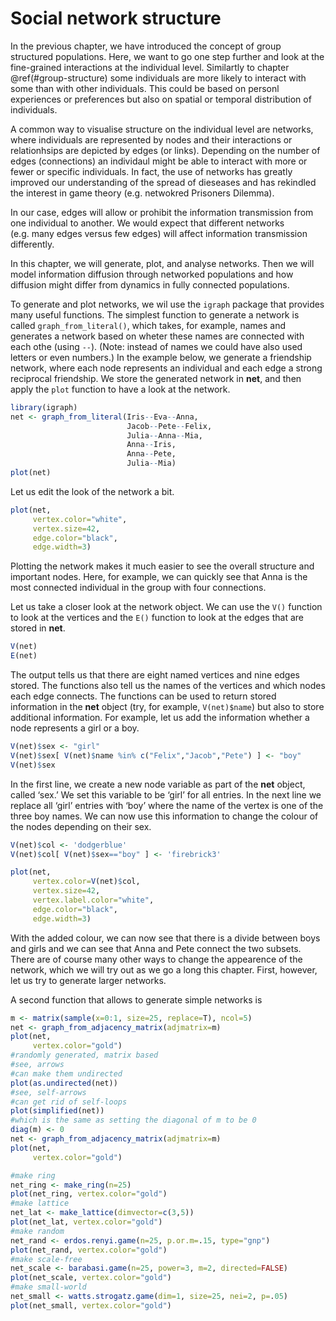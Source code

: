 
# Social network structure

<!-- Explaining fundamentals of networks -->
In the previous chapter, we have introduced the concept of group structured populations. Here, we want to go one step further and look at the fine-grained interactions at the individual level. Similartly to chapter \@ref(#group-structure) some individuals are more likely to interact with some than with other individuals. This could be based on personl experiences or preferences but also on spatial or temporal distribution of individuals. 

A common way to visualise structure on the individual level are networks, where individuals are represented by nodes and their interactions or relationhsips are depicted by edges (or links). Depending on the number of edges (connections) an individaul might be able to interact with more or fewer or specific individuals. In fact, the use of networks has greatly improved our understanding of the spread of dieseases and has rekindled the interest in game theory (e.g. netwokred Prisoners Dilemma).

In our case, edges will allow or prohibit the information transmission from one individual to another. We would expect that different networks (e.g. many edges versus few edges) will affect information transmission differently. 

In this chapter, we will generate, plot, and analyse networks. Then we will model information diffusion through networked populations and how diffusion might differ from dynamics in fully connected populations. 

<!-- Generate simple networks from text -->
To generate and plot networks, we wil use the `igraph` package that provides many useful functions. The simplest function to generate a network is called `graph_from_literal()`, which takes, for example, names and generates a network based on wheter these names are connected with each othe (using `--`). (Note: instead of names we could have also used letters or even numbers.) In the example below, we generate a friendship network, where each node represents an individual and each edge a strong reciprocal friendship. We store the generated network in **net**, and then apply the `plot` function to have a look at the network.

```r
library(igraph)
net <- graph_from_literal(Iris--Eva--Anna, 
                          Jacob--Pete--Felix, 
                          Julia--Anna--Mia, 
                          Anna--Iris, 
                          Anna--Pete,
                          Julia--Mia)
plot(net)
```

<!-- Plot networks, with different styling explained -->
Let us edit the look of the network a bit. 

```r
plot(net, 
     vertex.color="white", 
     vertex.size=42,
     edge.color="black",
     edge.width=3)
```

Plotting the network makes it much easier to see the overall structure and important nodes. Here, for example, we can quickly see that Anna is the most connected individual in the group with four connections.

Let us take a closer look at the network object. We can use the `V()` function to look at the vertices and the `E()` function to look at the edges that are stored in **net**. 

```r
V(net)
E(net)
```

The output tells us that there are eight named vertices and nine edges stored. The functions also tell us the names of the vertices and which nodes each edge connects. The functions can be used to return stored information in the **net** object (try, for example, `V(net)$name`) but also to store additional information. For example, let us add the information whether a node represents a girl or a boy. 

```r
V(net)$sex <- "girl"
V(net)$sex[ V(net)$name %in% c("Felix","Jacob","Pete") ] <- "boy"
V(net)$sex
```

In the first line, we create a new node variable as part of the **net** object, called 'sex.' We set this variable to be 'girl' for all entries. In the next line we replace all 'girl' entries with 'boy' where the name of the vertex is one of the three boy names. We can now use this information to change the colour of the nodes depending on their sex.

```r
V(net)$col <- 'dodgerblue'
V(net)$col[ V(net)$sex=="boy" ] <- 'firebrick3'

plot(net, 
     vertex.color=V(net)$col, 
     vertex.size=42,
     vertex.label.color="white",
     edge.color="black",
     edge.width=3)
```

With the added colour, we can now see that there is a divide between boys and girls and we can see that Anna and Pete connect the two subsets. There are of course many other ways to change the appearence of the network, which we will try out as we go a long this chapter. First, however, let us try to generate larger networks. 

<!-- Generate simple networks from matrix -->
A second function that allows to generate simple networks is 
```r
m <- matrix(sample(x=0:1, size=25, replace=T), ncol=5)
net <- graph_from_adjacency_matrix(adjmatrix=m)
plot(net, 
     vertex.color="gold")
#randomly generated, matrix based
#see, arrows
#can make them undirected
plot(as.undirected(net))
#see, self-arrows
#can get rid of self-loops
plot(simplified(net))
#which is the same as setting the diagonal of m to be 0
diag(m) <- 0
net <- graph_from_adjacency_matrix(adjmatrix=m)
plot(net, 
     vertex.color="gold")
```


<!-- Generate random networks, scale-free, small world networks -->
```r
#make ring
net_ring <- make_ring(n=25)
plot(net_ring, vertex.color="gold")
#make lattice
net_lat <- make_lattice(dimvector=c(3,5))
plot(net_lat, vertex.color="gold")
#make random
net_rand <- erdos.renyi.game(n=25, p.or.m=.15, type="gnp")
plot(net_rand, vertex.color="gold")
#make scale-free
net_scale <- barabasi.game(n=25, power=3, m=2, directed=FALSE)
plot(net_scale, vertex.color="gold")
#make small-world
net_small <- watts.strogatz.game(dim=1, size=25, nei=2, p=.05)
plot(net_small, vertex.color="gold")
```


<!-- How to characterise networks - Degree, path length, transitivity, centrality measures -->

<!-- How to simulate transmission of information along the edges of a network -->

<!-- Combining the previous two sections, how do different network characteristics affect informatin diffusion?; Compare with Full Graph -->

<!-- Finally, let networks dynamically change over time -->

<!-- Further Reading -->